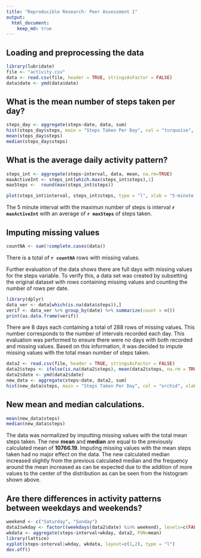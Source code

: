 ```yaml
---
title: "Reproducible Research: Peer Assessment 1"
output: 
  html_document:
    keep_md: true
---
```



## Loading and preprocessing the data
```r
library(lubridate)
file <- "activity.csv"
data <- read.csv(file, header = TRUE, stringsAsFactor = FALSE)
data$date <- ymd(data$date)
```

## What is the mean number of steps taken per day?
```r
steps_day <- aggregate(steps~date, data, sum)    
hist(steps_day$steps, main = "Steps Taken Per Day", col = "turquoise", xlab = "steps/day")
mean(steps_day$steps)  
median(steps_day$steps) 
```   

## What is the average daily activity pattern?
```r
steps_int <- aggregate(steps~interval, data, mean, na.rm=TRUE)
maxActiveInt <- steps_int[which.max(steps_int$steps),1]
maxSteps <-  round(max(steps_int$steps))
```
```r
plot(steps_int$interval, steps_int$steps, type = "l", xlab = "5-minute interval", ylab = "steps")
```  

The 5 minute interval with the maximun number of steps is interval **`r maxActiveInt`** with an average of **`r maxSteps`** of steps taken.  

## Imputing missing values

```r
countNA <- sum(!complete.cases(data))
```  
There is a total of **`r countNA`** rows with missing values.  

Further evaluation of the data shows there are full days with missing values for the steps variable. To verify this, a data set was created by subsetting the original dataset with rows containing missing values and counting the number of rows per date.
```r
library(dplyr)
data_ver <- data[which(is.na(data$steps)),]
verif <- data_ver %>% group_by(date) %>% summarize(count = n())
print(as.data.frame(verif))
```  
There are 8 days each containing a total of 288 rows of missing values. This number corresponds to the number of intervals recorded each day. This evaluation was performed to ensure there were no days with both recorded and missing values. Based on this information, it was decided to impute missing values with the total mean number of steps taken.  

```r
data2 <- read.csv(file, header = TRUE, stringsAsFactor = FALSE)
data2$steps <- ifelse(is.na(data2$steps), mean(data2$steps, na.rm = TRUE), data2$steps)
data2$date <- ymd(data2$date)
new_data <- aggregate(steps~date, data2, sum)
hist(new_data$steps, main = "Steps Taken Per Day", col = "orchid", xlab = "steps/day")
```

## New mean and median calculations.  

```r
mean(new_data$steps)
median(new_data$steps)
```  

The data was normalized by imputting missing values with the total mean steps taken. The new **mean** and **median** are equal to the previously calculated mean of **10766.19**. Imputing missing values with the mean steps taken had no major effect on the data. The new calculated median increased slightly from the previous calculated median and the frequency around the mean increased as can be expected due to the addition of more values to the center of the distribution as can be seen from the histogram shown above.  

## Are there differences in activity patterns between weekdays and weekends?

```r
weekend <- c("Saturday", "Sunday")
data2$wkday <- factor((weekdays(data2$date) %in% weekend), levels=c(FALSE, TRUE), labels=c('weekday', 'weekend'))
wkdata <- aggregate(steps~interval+wkday, data2, FUN=mean)
library(lattice)
xyplot(steps~interval|wkday, wkdata, layout=c(1,2), type = "l")
dev.off()
```
   
